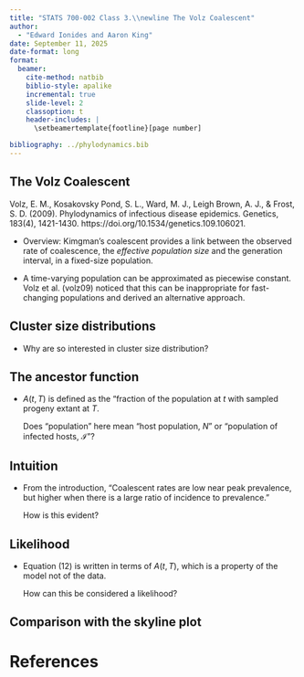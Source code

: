 ```yaml
---
title: "STATS 700-002 Class 3.\\newline The Volz Coalescent"
author:
  - "Edward Ionides and Aaron King"
date: September 11, 2025
date-format: long
format:
  beamer:
    cite-method: natbib
    biblio-style: apalike
    incremental: true
    slide-level: 2
    classoption: t
    header-includes: |
      \setbeamertemplate{footline}[page number]

bibliography: ../phylodynamics.bib
---
```


## The Volz Coalescent

Volz, E. M., Kosakovsky Pond, S. L., Ward, M. J., Leigh Brown, A. J., & Frost, S. D. (2009). Phylodynamics of infectious disease epidemics. Genetics, 183(4), 1421-1430. https://doi.org/10.1534/genetics.109.106021.

* Overview: Kimgman's coalescent provides a link between the observed rate of coalescence, the _effective population size_ and the generation interval, in a fixed-size population.

* A time-varying population can be approximated as piecewise constant.
Volz et al. (volz09) noticed that this can be inappropriate for fast-changing populations and derived an alternative approach.



## Cluster size distributions

- Why are \citep{Volz2009a} so interested in cluster size distribution? 

## The ancestor function

- $A(t,T)$ is defined as the  "fraction of the population at $t$ with sampled progeny extant at $T$.

  Does "population" here mean "host population, $N$" or "population of infected hosts, $\mathcal{I}$"?


## Intuition

- From the introduction, "Coalescent rates are low near peak prevalence, but higher when there is a large ratio of incidence to prevalence."

  How is this evident?


## Likelihood

- Equation (12) is written in terms of $A(t,T)$, which is a property of the model not of the data.

  How can this be considered a likelihood?


## Comparison with the skyline plot

\includegraphics[width=10.5cm]{volz09-fig3.png}


# References

